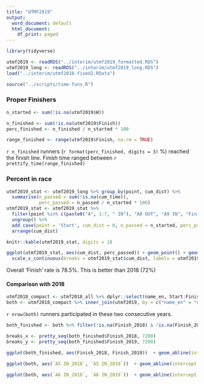 ```yaml
---
title: "UTMF2019"
output:
  word_document: default
  html_document:
    df_print: paged
---
```



```r
library(tidyverse)

utmf2019 <- readRDS("../interim/utmf2019_formatted.RDS")
utmf2019_long <- readRDS("../interim/utmf2019_long.RDS")
load("../interim/utmf2018-fixed2.RData")

source("../scripts/time-funs.R")
```

### Proper Finishers

```r
n_started <- sum(!is.na(utmf2019$W))

n_finished <- sum(!is.na(utmf2019$Finish))
perc_finished <- n_finished / n_started * 100

range_finished <- range(utmf2019$Finish, na.rm = TRUE)
```

`r n_finished` runners (`r format(perc_finished, digits = 3)` %) reached the finish line. Finish time ranged between `r prettify_time(range_finished)`

### Percent in race

```r
utmf2019_stat <- utmf2019_long %>% group_by(point, cum_dist) %>% 
  summarise(n_passed = sum(!is.na(cum_time)), 
            perc_passed = n_passed / n_started * 100)
utmf2019_stat <- utmf2019_stat %>%
  filter(point %in% c(paste0("A", 1:7, " IN"), "A8 OUT", "A9 IN", "Finish")) %>% 
  ungroup() %>% 
  add_case(point = 'Start', cum_dist = 0, n_passed = n_started, perc_passed = 100) %>% 
  arrange(cum_dist)

knitr::kable(utmf2019_stat, digits = 1)
```


```r
ggplot(utmf2019_stat, aes(cum_dist, perc_passed)) + geom_point() + geom_line() +
  scale_x_continuous(breaks = utmf2019_stat$cum_dist, labels = utmf2019_stat$point)
```

Overall 'Finish' rate is 78.5%. This is better than 2018 (72%)

#### Comparison with 2018

```r
utmf2018_compact <- utmf2018_all %>% dplyr::select(name_en, Start:Finish) %>% mutate(name_en = str_to_upper(name_en))
both <- utmf2018_compact %>% inner_join(utmf2019, by = c("name_en" = "name"), suffix = c("_2018", "_2019"))
```

`r nrow(both)` runners participated in these two consecutive years.

```r
both_finished <- both %>% filter(!is.na(Finish_2018) & !is.na(Finish_2019))

breaks_x <- pretty_seq(both_finished$Finish_2018, 7200)
breaks_y <- pretty_seq(both_finished$Finish_2019, 7200)

ggplot(both_finished, aes(Finish_2018, Finish_2019))  + geom_abline(intercept = 0, slope = 1, color = 'blue')+ geom_point() + scale_x_continuous(breaks = breaks_x, labels = prettify_time(breaks_x)) + scale_y_continuous(breaks = breaks_y, labels = prettify_time(breaks_y)) + coord_fixed()
```

```r
ggplot(both, aes(`A5 IN_2018`, `A5 IN_2019`))  + geom_abline(intercept = 0, slope = 1, color = 'blue') + geom_point() + coord_fixed()
```

```r
ggplot(both, aes(`A6 IN_2018`, `A6 IN_2019`))  + geom_abline(intercept = 0, slope = 1, color = 'blue') + geom_point()
```

